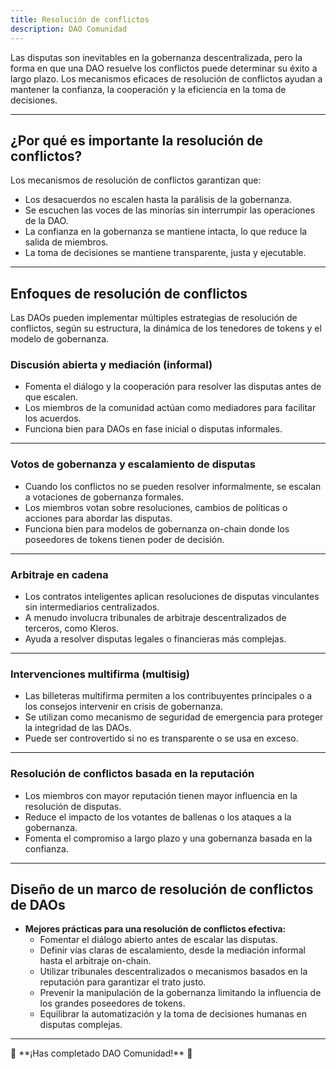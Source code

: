 ```yaml
---
title: Resolución de conflictos
description: DAO Comunidad
---
```


Las disputas son inevitables en la gobernanza descentralizada, pero la forma en que una DAO resuelve los conflictos puede determinar su éxito a largo plazo. Los mecanismos eficaces de resolución de conflictos ayudan a mantener la confianza, la cooperación y la eficiencia en la toma de decisiones.

---

## ¿Por qué es importante la resolución de conflictos?

Los mecanismos de resolución de conflictos garantizan que:
- Los desacuerdos no escalen hasta la parálisis de la gobernanza.
- Se escuchen las voces de las minorías sin interrumpir las operaciones de la DAO.
- La confianza en la gobernanza se mantiene intacta, lo que reduce la salida de miembros.
- La toma de decisiones se mantiene transparente, justa y ejecutable.

---

## Enfoques de resolución de conflictos

Las DAOs pueden implementar múltiples estrategias de resolución de conflictos, según su estructura, la dinámica de los tenedores de tokens y el modelo de gobernanza.

### Discusión abierta y mediación (informal)
- Fomenta el diálogo y la cooperación para resolver las disputas antes de que escalen.
- Los miembros de la comunidad actúan como mediadores para facilitar los acuerdos. 
- Funciona bien para DAOs en fase inicial o disputas informales.

---

### Votos de gobernanza y escalamiento de disputas
- Cuando los conflictos no se pueden resolver informalmente, se escalan a votaciones de gobernanza formales.
- Los miembros votan sobre resoluciones, cambios de políticas o acciones para abordar las disputas.
- Funciona bien para modelos de gobernanza on-chain donde los poseedores de tokens tienen poder de decisión.

---

### Arbitraje en cadena
- Los contratos inteligentes aplican resoluciones de disputas vinculantes sin intermediarios centralizados.
- A menudo involucra tribunales de arbitraje descentralizados de terceros, como Kleros.
- Ayuda a resolver disputas legales o financieras más complejas.

---

### Intervenciones multifirma (multisig)
- Las billeteras multifirma permiten a los contribuyentes principales o a los consejos intervenir en crisis de gobernanza.
- Se utilizan como mecanismo de seguridad de emergencia para proteger la integridad de las DAOs. 
- Puede ser controvertido si no es transparente o se usa en exceso.

---

### Resolución de conflictos basada en la reputación
- Los miembros con mayor reputación tienen mayor influencia en la resolución de disputas.
- Reduce el impacto de los votantes de ballenas o los ataques a la gobernanza.
- Fomenta el compromiso a largo plazo y una gobernanza basada en la confianza.

---

## Diseño de un marco de resolución de conflictos de DAOs

- **Mejores prácticas para una resolución de conflictos efectiva:**
  - Fomentar el diálogo abierto antes de escalar las disputas.
  - Definir vías claras de escalamiento, desde la mediación informal hasta el arbitraje on-chain.
  - Utilizar tribunales descentralizados o mecanismos basados ​​en la reputación para garantizar el trato justo.
  - Prevenir la manipulación de la gobernanza limitando la influencia de los grandes poseedores de tokens.
  - Equilibrar la automatización y la toma de decisiones humanas en disputas complejas.

---

<div style={{ textAlign: 'center' }}>
🔖 **¡Has completado DAO Comunidad!** 🔖
</div>
